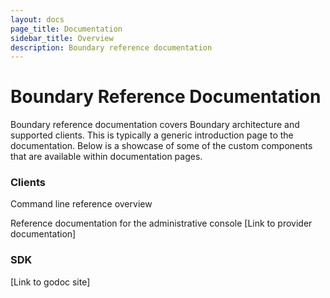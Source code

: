 ```yaml
---
layout: docs
page_title: Documentation
sidebar_title: Overview
description: Boundary reference documentation
---
```


# Boundary Reference Documentation

Boundary reference documentation covers Boundary architecture and supported clients.
This is typically a generic introduction page to the documentation. Below is a showcase of some of the custom components that are available within documentation pages.

### Clients

<Tabs>


<Tab heading="Command Line">Command line reference overview</Tab>

<Tab heading="Admin Console">
Reference documentation for the administrative console
</Tab>
  
<Tab heading="Terraform Provider">
[Link to provider documentation]
</Tab>
</Tabs>


### SDK

[Link to godoc site]
